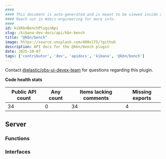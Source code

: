 ```yaml
---
####
#### This document is auto-generated and is meant to be viewed inside our experimental, new docs system.
#### Reach out in #docs-engineering for more info.
####
id: kibKbnBenchPluginApi
slug: /kibana-dev-docs/api/kbn-bench
title: "@kbn/bench"
image: https://source.unsplash.com/400x175/?github
description: API docs for the @kbn/bench plugin
date: 2025-10-07
tags: ['contributor', 'dev', 'apidocs', 'kibana', '@kbn/bench']
---
```




Contact [@elastic/obs-ui-devex-team](https://github.com/orgs/elastic/teams/obs-ui-devex-team) for questions regarding this plugin.

**Code health stats**

| Public API count  | Any count | Items lacking comments | Missing exports |
|-------------------|-----------|------------------------|-----------------|
| 34 | 0 | 34 | 4 |

## Server

### Functions
<DocDefinitionList data={kbnBenchObj.server.functions}/>

### Interfaces
<DocDefinitionList data={kbnBenchObj.server.interfaces}/>

